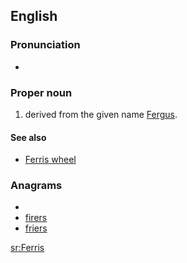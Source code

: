 ==English==

===Pronunciation===
* {{rhymes|ɛrəs}}

===Proper noun===
{{en-proper noun}}

# {{surname|from=given names|dot=}} derived from the given name [[Fergus]].

====See also====
*[[Ferris wheel]]

===Anagrams===
* {{alphagram|efirrs}}
* [[firers#English|firers]]
* [[friers#English|friers]]


[[sr:Ferris]]